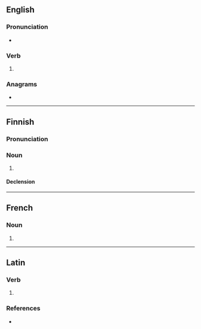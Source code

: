 {{also|HIES}}
==English==

===Pronunciation===
* {{rhymes|en|aɪz}}

===Verb===
{{head|en|verb form}}

# {{en-third-person singular of|hie}}

===Anagrams===
* {{anagrams|en|a=ehis|Hise|eish|heis|shie}}

----

==Finnish==

===Pronunciation===
{{fi-p}}

===Noun===
{{fi-noun}}

# {{clipping of|fi|hieskoivu}}

====Declension====
{{fi-decl-vastaus|hie|ä}}

----

==French==

===Noun===
{{head|fr|noun form|g=f}}

# {{plural of|fr|hie}}

----

==Latin==

===Verb===
{{la-verb-form|hiēs}}

# {{inflection of|la|hiō||2|s|pres|actv|subj}}

===References===
* {{R:du Cange}}